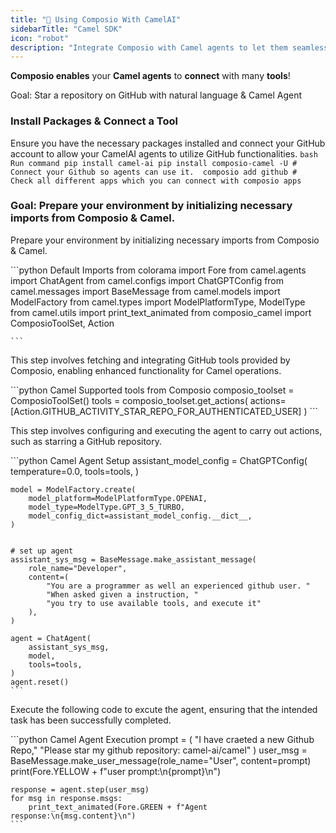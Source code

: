 ```yaml
---
title: "🐪 Using Composio With CamelAI"
sidebarTitle: "Camel SDK"
icon: "robot"
description: "Integrate Composio with Camel agents to let them seamlessly interact with external apps"
---
```


**Composio enables** your **Camel agents** to **connect** with many **tools**!

<Tip>Goal: Star a repository on GitHub with natural language & Camel Agent</Tip>

### Install Packages & Connect a Tool

Ensure you have the necessary packages installed and connect your GitHub account to allow your CamelAI agents to utilize GitHub functionalities.
<CodeGroup>
    ``` bash Run command
    pip install camel-ai
    pip install composio-camel -U
    #  Connect your Github so agents can use it. 
    composio add github
    #  Check all different apps which you can connect with
    composio apps
    ```
</CodeGroup>

### Goal: Prepare your environment by initializing necessary imports from Composio & Camel.

<Steps>
<Step title="Import Base Packages">

Prepare your environment by initializing necessary imports from Composio & Camel.

<CodeGroup>
    ```python Default Imports
    from colorama import Fore
    from camel.agents import ChatAgent
    from camel.configs import ChatGPTConfig
    from camel.messages import BaseMessage
    from camel.models import ModelFactory
    from camel.types import ModelPlatformType, ModelType
    from camel.utils import print_text_animated
    from composio_camel import ComposioToolSet, Action

    ```

</CodeGroup>

</Step>

<Step title="Integrating GitHub Tools with Composio">

This step involves fetching and integrating GitHub tools provided by Composio, enabling enhanced functionality for Camel operations.

<CodeGroup>
    ```python Camel Supported tools from Composio
    composio_toolset = ComposioToolSet()
    tools = composio_toolset.get_actions(
        actions=[Action.GITHUB_ACTIVITY_STAR_REPO_FOR_AUTHENTICATED_USER]
    )
    ```
</CodeGroup>

</Step>

<Step title="Camel Agent Setup">

This step involves configuring and executing the agent to carry out actions, such as starring a GitHub repository.

<CodeGroup>
    ```python Camel Agent Setup
    assistant_model_config = ChatGPTConfig(
        temperature=0.0,
        tools=tools,
    )

    model = ModelFactory.create(
        model_platform=ModelPlatformType.OPENAI,
        model_type=ModelType.GPT_3_5_TURBO,
        model_config_dict=assistant_model_config.__dict__,
    )


    # set up agent
    assistant_sys_msg = BaseMessage.make_assistant_message(
        role_name="Developer",
        content=(
            "You are a programmer as well an experienced github user. "
            "When asked given a instruction, "
            "you try to use available tools, and execute it"
        ),
    )

    agent = ChatAgent(
        assistant_sys_msg,
        model,
        tools=tools,
    )
    agent.reset()
    ```
</CodeGroup>

</Step>

<Step title="Execute with your prompt/task.">

Execute the following code to excute the agent, ensuring that the intended task has been successfully completed.

<CodeGroup>
    ```python Camel Agent Execution
    prompt = (
        "I have craeted a new Github Repo,"
        "Please star my github repository: camel-ai/camel"
    )
    user_msg = BaseMessage.make_user_message(role_name="User", content=prompt)
    print(Fore.YELLOW + f"user prompt:\n{prompt}\n")

    response = agent.step(user_msg)
    for msg in response.msgs:
        print_text_animated(Fore.GREEN + f"Agent response:\n{msg.content}\n")
    ```
</CodeGroup>

</Step>
</Steps>
